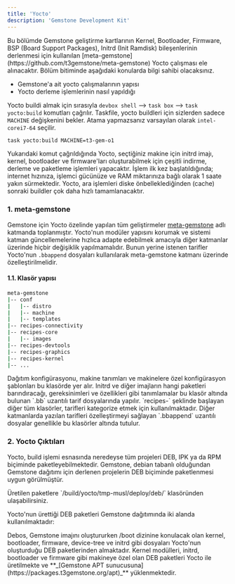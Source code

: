 ```yaml
---
title: 'Yocto'
description: 'Gemstone Development Kit'
---
```


<Note>
Bu bölümde Gemstone geliştirme kartlarının Kernel, Bootloader, Firmware, BSP (Board Support Packages),
Initrd (Init Ramdisk) bileşenlerinin derlenmesi için kullanılan 
[meta-gemstone](https://github.com/t3gemstone/meta-gemstone) Yocto çalışması ele alınacaktır.
</Note>

<Tip>
Bölüm bitiminde aşağıdaki konularda bilgi sahibi olacaksınız.

* Gemstone'a ait yocto çalışmalarının yapısı
* Yocto derleme işlemlerinin nasıl yapıldığı
</Tip>

Yocto buildi almak için sırasıyla `devbox shell` --> `task box` --> `task yocto:build`
komutları çağrılır. Taskfile, yocto buildleri için sizlerden sadece `MACHINE` değişkenini
bekler. Atama yapmazsanız varsayılan olarak `intel-corei7-64` seçilir.

```bash Örnek
task yocto:build MACHINE=t3-gem-o1
```

Yukarıdaki komut çağrıldığında Yocto, seçtiğiniz makine için initrd imajı, kernel, bootloader ve firmware'ları
oluşturabilmek için çeşitli indirme, derleme ve paketleme işlemleri yapacaktır. İşlem ilk kez başlatıldığında; internet hızınıza, işlemci gücünüze ve
RAM miktarınıza bağlı olarak 1 saate yakın sürmektedir. Yocto, ara işlemleri diske önbelleklediğinden (cache)
sonraki buildler çok daha hızlı tamamlanacaktır.

### 1. meta-gemstone

Gemstone için Yocto özelinde yapılan tüm geliştirmeler [meta-gemstone](https://github.com/t3gemstone/meta-gemstone)
adlı katmanda toplanmıştır. Yocto'nun modüler yapısını korumak ve sistemi katman güncellemelerine hızlıca adapte
edebilmek amacıyla <Tooltip tip="meta-ti, meta-oe, ...">diğer katmanlar</Tooltip> üzerinde hiçbir değişiklik yapılmamalıdır.
Bunun yerine istenen tarifler Yocto'nun `.bbappend` dosyaları kullanılarak meta-gemstone katmanı üzerinde özelleştirilmelidir.

#### 1.1. Klasör yapısı

```bash
meta-gemstone
|-- conf
|   |-- distro
|   |-- machine
|   |-- templates
|-- recipes-connectivity
|-- recipes-core
|   |-- images
|-- recipes-devtools
|-- recipes-graphics
|-- recipes-kernel
|-- ...
```

<ResponseField name="conf/">
  Dağıtım konfigürasyonu, <Tooltip tip="T3-GEM-O1, T3-GEM-S1, ...">makine tanımları</Tooltip> ve makinelere özel konfigürasyon şablonları bu klasörde yer alır.
</ResponseField>

<ResponseField name="recipes-core/images/">
  Initrd ve diğer imajların hangi paketleri barındıracağı, gereksinimleri ve özellikleri gibi tanımlamalar bu klasör
  altında bulunan `.bb` uzantılı tarif dosyalarında yapılır.
</ResponseField>

<ResponseField name="recipes-*/">
  `recipes-` şeklinde başlayan diğer tüm klasörler, tarifleri kategorize etmek için kullanılmaktadır. Diğer
  katmanlarda yazılan tarifleri özelleştirmeyi sağlayan `.bbappend` uzantılı dosyalar genellikle bu klasörler altında
  tutulur.
</ResponseField>

### 2. Yocto Çıktıları

Yocto, build işlemi esnasında neredeyse tüm projeleri DEB, IPK ya da RPM biçiminde paketleyebilmektedir.
Gemstone, debian tabanlı olduğundan Gemstone dağıtımı için derlenen projelerin DEB biçiminde paketlenmesi
uygun görülmüştür.

<Note>
Üretilen paketlere `<sdk-dizini>/build/yocto/tmp-musl/deploy/deb/<makine-adi>` klasöründen ulaşabilirsiniz.
</Note>

Yocto'nun ürettiği DEB paketleri Gemstone dağıtımında iki alanda kullanılmaktadır:

<Columns cols={2}>
  <Card title="Debos">
    Debos, Gemstone imajını oluştururken /boot dizinine konulacak olan kernel, bootloader, firmware,
    device-tree ve initrd gibi dosyaları Yocto'nun oluşturduğu DEB paketlerinden almaktadır.
  </Card>
  <Card title="Gemstone APT Sunucusu">
    Kernel modülleri, initrd, bootloader ve firmware gibi makineye özel olan DEB paketleri Yocto ile
    üretilmekte ve **_[Gemstone APT sunucusuna](https://packages.t3gemstone.org/apt)_** yüklenmektedir.
  </Card>
</Columns>
